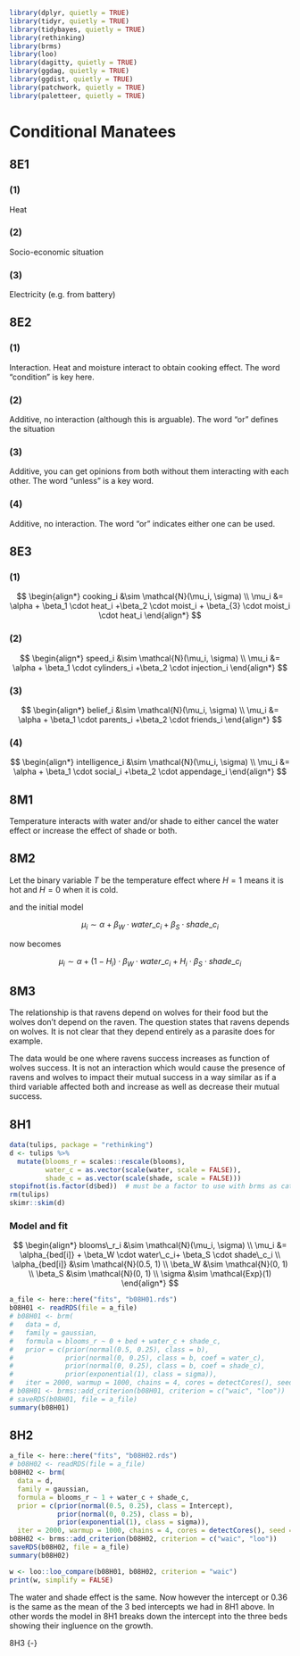 ```r
library(dplyr, quietly = TRUE)
library(tidyr, quietly = TRUE)
library(tidybayes, quietly = TRUE)
library(rethinking)
library(brms)
library(loo)
library(dagitty, quietly = TRUE)
library(ggdag, quietly = TRUE)
library(ggdist, quietly = TRUE)
library(patchwork, quietly = TRUE)
library(paletteer, quietly = TRUE)
```


# Conditional Manatees {#interactions}


## 8E1 {-}

### (1) {-}

Heat

### (2) {-}

Socio-economic situation

### (3) {-}

Electricity (e.g. from battery)

## 8E2 {-}

### (1) {-}

Interaction. Heat and moisture interact to obtain cooking effect.
The word "condition" is key here.


### (2) {-}

Additive, no interaction (although this is arguable).
The word "or" defines the situation


### (3) {-}

Additive, you can get opinions from both without
them interacting with each other. The word "unless" is a key word.

### (4) {-}

Additive, no interaction.  The word "or" indicates either one can be
used.


## 8E3 {-}

### (1) {-}

$$
\begin{align*}
cooking_i &\sim \mathcal{N}(\mu_i, \sigma) \\
\mu_i &= \alpha + \beta_1 \cdot heat_i +\beta_2 \cdot moist_i + 
\beta_{3} \cdot moist_i \cdot heat_i
\end{align*}
$$

### (2) {-}


$$
\begin{align*}
speed_i &\sim \mathcal{N}(\mu_i, \sigma) \\
\mu_i &= \alpha + \beta_1 \cdot cylinders_i +\beta_2 \cdot injection_i
\end{align*}
$$


### (3) {-}


$$
\begin{align*}
belief_i &\sim \mathcal{N}(\mu_i, \sigma) \\
\mu_i &= \alpha + \beta_1 \cdot parents_i +\beta_2 \cdot friends_i
\end{align*}
$$



### (4) {-}


$$
\begin{align*}
intelligence_i &\sim \mathcal{N}(\mu_i, \sigma) \\
\mu_i &= \alpha + \beta_1 \cdot social_i +\beta_2 \cdot appendage_i
\end{align*}
$$

## 8M1 {-}

Temperature interacts with water and/or shade to either cancel the water effect or
increase the effect of shade or both.

## 8M2 {-}

Let the binary variable $T$ be the temperature effect where $H=1$ means it is 
hot and $H=0$ when it is cold.

and the initial model

$$
\mu_i \sim \alpha + \beta_W \cdot water\_c_i + \beta_S \cdot shade\_c_i
$$

now becomes


$$
\mu_i \sim \alpha + (1 - H_i) \cdot \beta_W \cdot water\_c_i + H_i \cdot \beta_S \cdot shade\_c_i
$$


## 8M3 {-}

The relationship is that ravens depend on wolves for their food but the wolves
don't depend on the raven.  The question states that ravens depends on wolves.
It is not clear that they depend entirely as a parasite does for example.

The data would be one where ravens success increases as function of wolves
success.  It is not an interaction which would cause the presence of ravens and
wolves to impact their mutual success in a way similar as if a third variable
affected both and increase as well as decrease their mutual success.


## 8H1 {-}

```r
data(tulips, package = "rethinking")
d <- tulips %>%
  mutate(blooms_r = scales::rescale(blooms),
         water_c = as.vector(scale(water, scale = FALSE)),
         shade_c = as.vector(scale(shade, scale = FALSE)))
stopifnot(is.factor(d$bed))  # must be a factor to use with brms as category
rm(tulips)
skimr::skim(d)
```

### Model and fit {-}

$$
\begin{align*}
blooms\_r_i &\sim \mathcal{N}(\mu_i, \sigma) \\
\mu_i &= \alpha_{bed[i]} + \beta_W \cdot water\_c_i+ \beta_S \cdot shade\_c_i \\
\alpha_{bed[i]} &\sim \mathcal{N}(0.5, 1) \\
\beta_W &\sim \mathcal{N}(0, 1) \\
\beta_S &\sim \mathcal{N}(0, 1) \\
\sigma &\sim \mathcal{Exp}(1)
\end{align*}
$$


```r
a_file <- here::here("fits", "b08H01.rds")
b08H01 <- readRDS(file = a_file)
# b08H01 <- brm(
#   data = d,
#   family = gaussian,
#   formula = blooms_r ~ 0 + bed + water_c + shade_c,
#   prior = c(prior(normal(0.5, 0.25), class = b),
#             prior(normal(0, 0.25), class = b, coef = water_c),
#             prior(normal(0, 0.25), class = b, coef = shade_c),
#             prior(exponential(1), class = sigma)),
#   iter = 2000, warmup = 1000, chains = 4, cores = detectCores(), seed = 8)
# b08H01 <- brms::add_criterion(b08H01, criterion = c("waic", "loo"))
# saveRDS(b08H01, file = a_file)
summary(b08H01)
```


## 8H2 {-}


```r
a_file <- here::here("fits", "b08H02.rds")
# b08H02 <- readRDS(file = a_file)
b08H02 <- brm(
  data = d,
  family = gaussian,
  formula = blooms_r ~ 1 + water_c + shade_c,
  prior = c(prior(normal(0.5, 0.25), class = Intercept),
            prior(normal(0, 0.25), class = b),
            prior(exponential(1), class = sigma)),
  iter = 2000, warmup = 1000, chains = 4, cores = detectCores(), seed = 8)
b08H02 <- brms::add_criterion(b08H02, criterion = c("waic", "loo"))
saveRDS(b08H02, file = a_file)
summary(b08H02)
```


```r
w <- loo::loo_compare(b08H01, b08H02, criterion = "waic")
print(w, simplify = FALSE)
```

The water and shade effect is the same.  Now however the intercept or 0.36 is
the same as the mean of the 3 bed intercepts we had in 8H1 above.  In other words
the model in 8H1 breaks down the intercept into the three beds showing their ingluence
on the growth.

8H3 {-}





